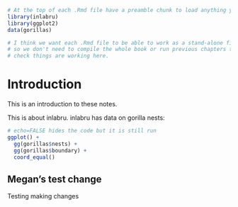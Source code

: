 ```r
# At the top of each .Rmd file have a preamble chunk to load anything you want to load secretly in the background. e.g.
library(inlabru)
library(ggplot2)
data(gorillas)

# I think we want each .Rmd file to be able to work as a stand-alone file
# so we don't need to compile the whole book or run previous chapters to
# check things are working here.
```


# Introduction

This is an introduction to these notes.

This is about inlabru.  inlabru has data on gorilla nests:

```r
# echo=FALSE hides the code but it is still run
ggplot() +
  gg(gorillas$nests) + 
  gg(gorillas$boundary) + 
  coord_equal()
```




## Megan's test change 

Testing making changes